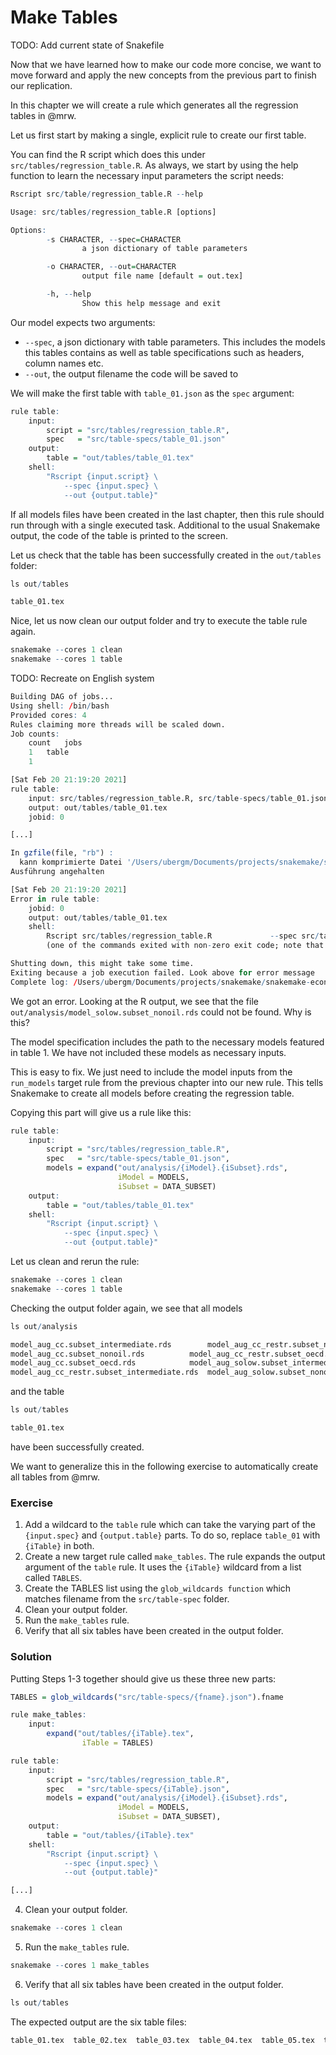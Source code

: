 # Make Tables

TODO: Add current state of Snakefile

Now that we have learned how to make our code more concise, we want to move forward and apply the new concepts from the previous part to finish our replication.

In this chapter we will create a rule which generates all the regression tables in @mrw.

Let us first start by making a single, explicit rule to create our first table.

You can find the R script which does this under `src/tables/regression_table.R`.
As always, we start by using the help function to learn the necessary input parameters the script needs:

```r
Rscript src/table/regression_table.R --help
```

```r
Usage: src/tables/regression_table.R [options]

Options:
        -s CHARACTER, --spec=CHARACTER
                a json dictionary of table parameters

        -o CHARACTER, --out=CHARACTER
                output file name [default = out.tex]

        -h, --help
                Show this help message and exit
```

Our model expects two arguments:

- `--spec`, a json dictionary with table parameters. This includes the models this tables contains as well as table specifications such as headers, column names etc.
- `--out`, the output filename the \LaTeX code will be saved to

We will make the first table with `table_01.json` as the `spec` argument:

```r
rule table:
    input:
        script = "src/tables/regression_table.R",
        spec   = "src/table-specs/table_01.json"
    output:
        table = "out/tables/table_01.tex"
    shell:
        "Rscript {input.script} \
            --spec {input.spec} \
            --out {output.table}"           
```

If all models files have been created in the last chapter, then this rule should run through with a single executed task.
Additional to the usual Snakemake output, the \LaTeX code of the table is printed to the screen.

Let us check that the table has been successfully created in the `out/tables` folder:

```r
ls out/tables
```

```r
table_01.tex
```

Nice, let us now clean our output folder and try to execute the table rule again.

```r
snakemake --cores 1 clean
snakemake --cores 1 table
```

TODO: Recreate on English system

```r
Building DAG of jobs...
Using shell: /bin/bash
Provided cores: 4
Rules claiming more threads will be scaled down.
Job counts:
	count	jobs
	1	table
	1

[Sat Feb 20 21:19:20 2021]
rule table:
    input: src/tables/regression_table.R, src/table-specs/table_01.json
    output: out/tables/table_01.tex
    jobid: 0

[...]

In gzfile(file, "rb") :
  kann komprimierte Datei '/Users/ubergm/Documents/projects/snakemake/snakemake-econ-r-learner/out/analysis/model_solow.subset_nonoil.rds' nicht öffnen. Grund evtl. 'No such file or directory'
Ausführung angehalten

[Sat Feb 20 21:19:20 2021]
Error in rule table:
    jobid: 0
    output: out/tables/table_01.tex
    shell:
        Rscript src/tables/regression_table.R             --spec src/table-specs/table_01.json             --out out/tables/table_01.tex
        (one of the commands exited with non-zero exit code; note that snakemake uses bash strict mode!)

Shutting down, this might take some time.
Exiting because a job execution failed. Look above for error message
Complete log: /Users/ubergm/Documents/projects/snakemake/snakemake-econ-r-learner/.snakemake/log/2021-02-20T211920.004018.snakemake.log
```

We got an error.
Looking at the R output, we see that the file `out/analysis/model_solow.subset_nonoil.rds` could not be found.
Why is this?

The model specification includes the path to the necessary models featured in table 1.
We have not included these models as necessary inputs.

This is easy to fix.
We just need to include the model inputs from the `run_models` target rule from the previous chapter into our new rule.
This tells Snakemake to create all models before creating the regression table.

Copying this part will give us a rule like this:

```r
rule table:
    input:
        script = "src/tables/regression_table.R",
        spec   = "src/table-specs/table_01.json",
        models = expand("out/analysis/{iModel}.{iSubset}.rds",
                        iModel = MODELS,
                        iSubset = DATA_SUBSET)        
    output:
        table = "out/tables/table_01.tex"
    shell:
        "Rscript {input.script} \
            --spec {input.spec} \
            --out {output.table}"           
```

Let us clean and rerun the rule:

```r
snakemake --cores 1 clean
snakemake --cores 1 table
```

Checking the output folder again, we see that all models

```r
ls out/analysis
```

```r
model_aug_cc.subset_intermediate.rds	    model_aug_cc_restr.subset_nonoil.rds     model_aug_solow.subset_oecd.rds		    model_cc.subset_intermediate.rds	 model_solow.subset_nonoil.rds		    model_solow_restr.subset_oecd.rds
model_aug_cc.subset_nonoil.rds		    model_aug_cc_restr.subset_oecd.rds	     model_aug_solow_restr.subset_intermediate.rds  model_cc.subset_nonoil.rds		 model_solow.subset_oecd.rds		    model_ucc.subset_intermediate.rds
model_aug_cc.subset_oecd.rds		    model_aug_solow.subset_intermediate.rds  model_aug_solow_restr.subset_nonoil.rds	    model_cc.subset_oecd.rds		 model_solow_restr.subset_intermediate.rds  model_ucc.subset_nonoil.rds
model_aug_cc_restr.subset_intermediate.rds  model_aug_solow.subset_nonoil.rds	     model_aug_solow_restr.subset_oecd.rds	    model_solow.subset_intermediate.rds  model_solow_restr.subset_nonoil.rds	    model_ucc.subset_oecd.rds
```

and the table

```r
ls out/tables
```

```r
table_01.tex
```

have been successfully created.

We want to generalize this in the following exercise to automatically create all tables from @mrw.

### Exercise {- .exercise}

1. Add a wildcard to the `table` rule which can take the varying part of the `{input.spec}` and `{output.table}` parts. To do so, replace `table_01` with `{iTable}` in both.
2. Create a new target rule called `make_tables`. The rule expands the output argument of the `table` rule. It uses the `{iTable}` wildcard from a list called `TABLES`.
3. Create the TABLES list using the `glob_wildcards function` which matches filename from the `src/table-spec` folder.
4. Clean your output folder.
5. Run the `make_tables` rule.
6. Verify that all six tables have been created in the output folder.

### Solution {- .solution}

Putting Steps 1-3 together should give us these three new parts:

```r
TABLES = glob_wildcards("src/table-specs/{fname}.json").fname

rule make_tables:
    input:
        expand("out/tables/{iTable}.tex",
                iTable = TABLES)

rule table:
    input:
        script = "src/tables/regression_table.R",
        spec   = "src/table-specs/{iTable}.json",
        models = expand("out/analysis/{iModel}.{iSubset}.rds",
                        iModel = MODELS,
                        iSubset = DATA_SUBSET),
    output:
        table = "out/tables/{iTable}.tex"
    shell:
        "Rscript {input.script} \
            --spec {input.spec} \
            --out {output.table}"

[...]
```

4. Clean your output folder.

```r
snakemake --cores 1 clean
```

5. Run the `make_tables` rule.

```r
snakemake --cores 1 make_tables
```

6. Verify that all six tables have been created in the output folder.

```r
ls out/tables
```

The expected output are the six table \LaTeX files:

```r
table_01.tex  table_02.tex  table_03.tex  table_04.tex	table_05.tex  table_06.tex
```